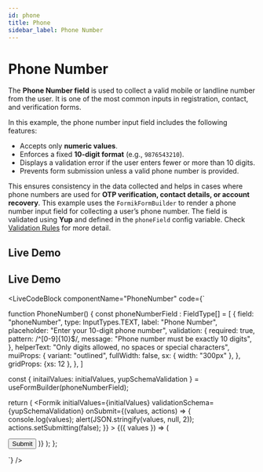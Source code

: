 ```yaml
---
id: phone
title: Phone
sidebar_label: Phone Number
---
```



# Phone Number
The **Phone Number field** is used to collect a valid mobile or landline number from the user. It is one of the most common inputs in registration, contact, and verification forms.  

In this example, the phone number input field includes the following features:

- Accepts only **numeric values**.  
- Enforces a fixed **10-digit format** (e.g., `9876543210`).  
- Displays a validation error if the user enters fewer or more than 10 digits.  
- Prevents form submission unless a valid phone number is provided.  

This ensures consistency in the data collected and helps in cases where phone numbers are used for **OTP verification, contact details, or account recovery**.
This example uses the `FormikFormBuilder` to render a phone number input field for collecting a user’s phone number. The field is validated using **Yup** and defined in the `phoneField` config variable. Check [Validation Rules](/docs/getting-started/my-doc-configuration#validation-rules) for more detail.
## Live Demo

## Live Demo
<LiveCodeBlock
  componentName="PhoneNumber"
  code={`

function PhoneNumber() {
  const phoneNumberField : FieldType[] = [
  {
    field: "phoneNumber",
    type: InputTypes.TEXT,
    label: "Phone Number",
    placeholder: "Enter your 10-digit phone number",
    validation: {
      required: true,
      pattern: /^[0-9]{10}$/,
      message: "Phone number must be exactly 10 digits",
    },
    helperText: "Only digits allowed, no spaces or special characters",
    muiProps: {
      variant: "outlined",
      fullWidth: false,
      sx: { width: "300px" },
    },
    gridProps: {xs: 12  },
  },
]

const { initailValues: initialValues, yupSchemaValidation } = useFormBuilder(phoneNumberField);

  return (
    <Formik
      initialValues={initialValues}
      validationSchema={yupSchemaValidation}
      onSubmit={(values, actions) => {
        console.log(values);
        alert(JSON.stringify(values, null, 2));
        actions.setSubmitting(false);
      }}
    >
      {({ values }) => (
        <Form>
          <FormBuilder
            group="form"
            values={values}
            data-test="form"
            fields={phoneNumberField}
          />
          <Box
            width="100%"
            display="flex"
            justifyContent="center"
            alignItems="center"
            mt={2}
          >
            <Button variant="solid" type="submit">
              Submit
            </Button>
          </Box>
        </Form>
      )}
    </Formik>
  );
};

`}
/>
